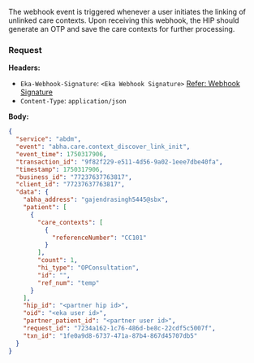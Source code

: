 The webhook event is triggered whenever a user initiates the linking of unlinked care contexts. Upon receiving this webhook, the HIP should generate
an OTP and save the care contexts for further processing.
### Request
**Headers:**

- `Eka-Webhook-Signature`: `<Eka Webhook Signature>`  [Refer: Webhook Signature](/api-reference/connect/webhooks/webhook-signature)
- `Content-Type`: `application/json`

**Body:**

```json
{
  "service": "abdm",
  "event": "abha.care.context_discover_link_init",
  "event_time": 1750317906,
  "transaction_id": "9f82f229-e511-4d56-9a02-1eee7dbe40fa",
  "timestamp": 1750317906,
  "business_id": "77237637763817",
  "client_id": "77237637763817",
  "data": {
    "abha_address": "gajendrasingh5445@sbx",
    "patient": [
      {
        "care_contexts": [
          {
            "referenceNumber": "CC101"
          }
        ],
        "count": 1,
        "hi_type": "OPConsultation",
        "id": "",
        "ref_num": "temp"
      }
    ],
    "hip_id": "<partner hip id>",
    "oid": "<eka user id>",
    "partner_patient_id": "<partner user id>",
    "request_id": "7234a162-1c76-486d-be8c-22cdf5c5007f",
    "txn_id": "1fe0a9d8-6737-471a-87b4-867d45707db5"
  }
}
```

